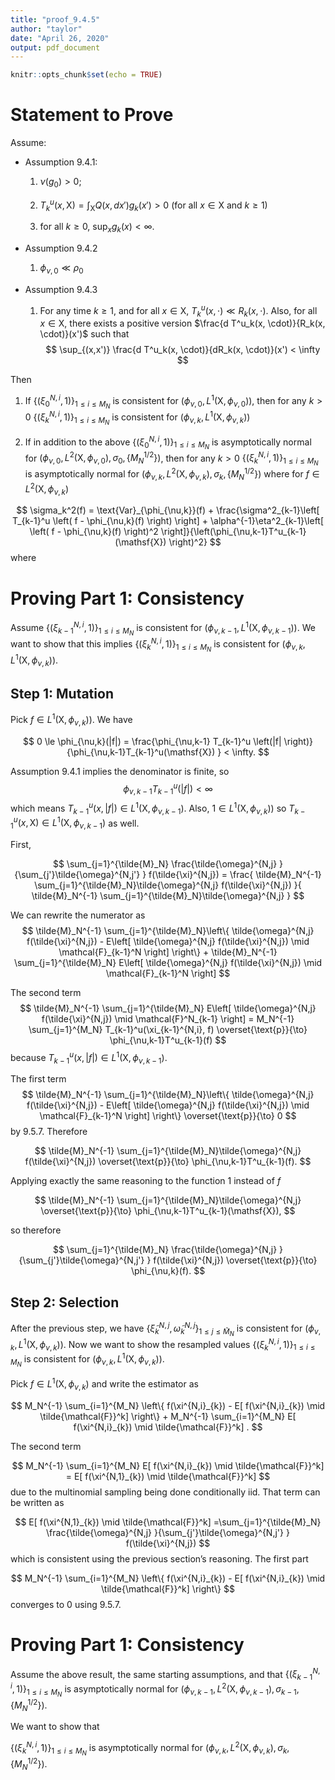 ```yaml
---
title: "proof_9.4.5"
author: "taylor"
date: "April 26, 2020"
output: pdf_document
---
```


```r
knitr::opts_chunk$set(echo = TRUE)
```

# Statement to Prove

Assume:

- Assumption 9.4.1:

  1. $\nu(g_0) > 0$;

  2. $T^u_k(x, \mathsf{X}) = \int_{\mathsf{X}} Q(x,dx') g_k(x') > 0$ (for all $x \in \mathsf{X}$ and $k \ge 1$)

  3. for all $k \ge 0$, $\sup_x g_k(x) < \infty$.

- Assumption 9.4.2

  1. $\phi_{\nu,0} \ll \rho_0$
  
- Assumption 9.4.3

  1. For any time $k \ge 1$, and for all $x \in \mathsf{X}$, $T^u_k(x, \cdot) \ll R_k(x, \cdot)$. Also, for all $x \in \mathsf{X}$, there exists a positive version $\frac{d T^u_k(x, \cdot)}{R_k(x, \cdot)}(x')$ such that
$$
\sup_{(x,x')} \frac{d T^u_k(x, \cdot)}{dR_k(x, \cdot)}(x') < \infty
$$

Then

1. If $\{(\xi^{N,i}_0,  1)\}_{1 \le i \le M_N}$ is consistent for $(\phi_{\nu,0}, L^1(\mathsf{X}, \phi_{\nu,0}))$, then for any $k > 0$ $\{(\xi^{N,i}_k,  1)\}_{1 \le i \le M_N}$ is consistent for $(\phi_{\nu,k}, L^1(\mathsf{X}, \phi_{\nu,k}))$

2. If in addition to the above $\{(\xi^{N,i}_0,  1)\}_{1 \le i \le M_N}$ is asymptotically normal for $(\phi_{\nu,0}, L^2(\mathsf{X}, \phi_{\nu,0}), \sigma_0, \{M_N^{1/2}\})$, then for any $k > 0$ $\{(\xi^{N,i}_k,  1)\}_{1 \le i \le M_N}$ is asymptotically normal for  $(\phi_{\nu,k}, L^2(\mathsf{X}, \phi_{\nu,k}), \sigma_k, \{M_N^{1/2}\})$ where for $f \in L^2(\mathsf{X}, \phi_{\nu,k})$

$$
\sigma_k^2(f) = \text{Var}_{\phi_{\nu,k}}(f) + 
\frac{\sigma^2_{k-1}\left[ T_{k-1}^u \left( f - \phi_{\nu,k}(f) \right) \right] + \alpha^{-1}\eta^2_{k-1}\left[ \left( f - \phi_{\nu,k}(f) \right)^2  \right]}{\left(\phi_{\nu,k-1}T^u_{k-1}(\mathsf{X}) \right)^2}
$$
where
\begin{align*}
\eta^2_{k-1}(f) &= \iint \phi_{\nu,k-1}(dx) R_{k-1}(x,dx')\left\{ \frac{dT_{k-1}^u (x,\cdot)}{dR_{k-1}(x,\cdot)}(x') f(x') \right\}^2 \\
&\hspace{6mm} - \iint \phi_{\nu,k-1}(dx) \left\{ T_{k-1}^u(x,f)\right\}^2
\end{align*}


# Proving Part 1: Consistency

Assume $\{(\xi^{N,i}_{k-1},  1)\}_{1 \le i \le M_N}$ is consistent for $(\phi_{\nu,k-1}, L^1(\mathsf{X}, \phi_{\nu,k-1}))$. We want to show that this implies
$\{(\xi^{N,i}_{k},  1)\}_{1 \le i \le M_N}$ is consistent for $(\phi_{\nu,k}, L^1(\mathsf{X}, \phi_{\nu,k}))$.


## Step 1: Mutation


Pick $f \in L^1(\mathsf{X}, \phi_{\nu,k}))$. We have

$$
0 \le \phi_{\nu,k}(|f|) = \frac{\phi_{\nu,k-1} T_{k-1}^u \left(|f| \right)}{\phi_{\nu,k-1}T_{k-1}^u(\mathsf{X}) } < \infty.
$$

Assumption 9.4.1 implies the denominator is finite, so
$$
\phi_{\nu,k-1} T_{k-1}^u \left(|f| \right) < \infty
$$
which means $T_{k-1}^u \left(x,|f| \right) \in L^1(\mathsf{X}, \phi_{\nu,k-1})$. Also, $1 \in L^1(\mathsf{X}, \phi_{\nu,k}))$ so $T_{k-1}^u \left(x,\mathsf{X} \right) \in L^1(\mathsf{X}, \phi_{\nu,k-1})$ as well.

First, 

$$
\sum_{j=1}^{\tilde{M}_N} \frac{\tilde{\omega}^{N,j} }{\sum_{j'}\tilde{\omega}^{N,j'} } f(\tilde{\xi}^{N,j}) 
= \frac{ \tilde{M}_N^{-1} \sum_{j=1}^{\tilde{M}_N}\tilde{\omega}^{N,j} f(\tilde{\xi}^{N,j}) }{ \tilde{M}_N^{-1} \sum_{j=1}^{\tilde{M}_N}\tilde{\omega}^{N,j}  }
$$

We can rewrite the numerator as 
$$
\tilde{M}_N^{-1} \sum_{j=1}^{\tilde{M}_N}\left\{ \tilde{\omega}^{N,j} f(\tilde{\xi}^{N,j})  -  E\left[ \tilde{\omega}^{N,j} f(\tilde{\xi}^{N,j}) \mid \mathcal{F}_{k-1}^N \right] \right\} + \tilde{M}_N^{-1} \sum_{j=1}^{\tilde{M}_N} E\left[ \tilde{\omega}^{N,j} f(\tilde{\xi}^{N,j}) \mid \mathcal{F}_{k-1}^N \right]
$$

The second term 
$$
\tilde{M}_N^{-1} \sum_{j=1}^{\tilde{M}_N} E\left[ \tilde{\omega}^{N,j} f(\tilde{\xi}^{N,j}) \mid \mathcal{F}^N_{k-1} \right] = M_N^{-1} \sum_{j=1}^{M_N} T_{k-1}^u(\xi_{k-1}^{N,i}, f) \overset{\text{p}}{\to} \phi_{\nu,k-1}T^u_{k-1}(f)
$$
because $T_{k-1}^u \left(x,|f| \right) \in L^1(\mathsf{X}, \phi_{\nu,k-1})$.

The first term 
$$
\tilde{M}_N^{-1} \sum_{j=1}^{\tilde{M}_N}\left\{ \tilde{\omega}^{N,j} f(\tilde{\xi}^{N,j})  -  E\left[ \tilde{\omega}^{N,j} f(\tilde{\xi}^{N,j}) \mid \mathcal{F}_{k-1}^N \right] \right\} \overset{\text{p}}{\to} 0
$$
by 9.5.7. Therefore

$$
\tilde{M}_N^{-1} \sum_{j=1}^{\tilde{M}_N}\tilde{\omega}^{N,j} f(\tilde{\xi}^{N,j}) \overset{\text{p}}{\to} \phi_{\nu,k-1}T^u_{k-1}(f).
$$

Applying exactly the same reasoning to the function $1$ instead of $f$

$$
\tilde{M}_N^{-1} \sum_{j=1}^{\tilde{M}_N}\tilde{\omega}^{N,j}  \overset{\text{p}}{\to} \phi_{\nu,k-1}T^u_{k-1}(\mathsf{X}),
$$

so therefore 


$$
\sum_{j=1}^{\tilde{M}_N} \frac{\tilde{\omega}^{N,j} }{\sum_{j'}\tilde{\omega}^{N,j'} } f(\tilde{\xi}^{N,j}) \overset{\text{p}}{\to} \phi_{\nu,k}(f).
$$


## Step 2: Selection

After the previous step, we have $\{ \tilde{\xi}^{N,j}_k, \tilde{\omega}_k^{N,j} \}_{1 \le j \le \tilde{M}_N}$ is consistent for $(\phi_{\nu,k}, L^1(\mathsf{X}, \phi_{\nu,k}))$. Now we want to show the resampled values
$\{(\xi^{N,i}_{k},  1)\}_{1 \le i \le M_N}$ is consistent for $(\phi_{\nu,k}, L^1(\mathsf{X}, \phi_{\nu,k}))$.

Pick $f \in L^1(\mathsf{X}, \phi_{\nu,k})$ and write the estimator as

$$
M_N^{-1} \sum_{i=1}^{M_N} \left\{ f(\xi^{N,i}_{k}) - E[ f(\xi^{N,i}_{k})  \mid \tilde{\mathcal{F}}^k] \right\} + M_N^{-1} \sum_{i=1}^{M_N} E[ f(\xi^{N,i}_{k})  \mid \tilde{\mathcal{F}}^k] .
$$

The second term

$$
M_N^{-1} \sum_{i=1}^{M_N} E[ f(\xi^{N,i}_{k})  \mid \tilde{\mathcal{F}}^k] = E[ f(\xi^{N,1}_{k})  \mid \tilde{\mathcal{F}}^k]
$$
due to the multinomial sampling being done conditionally iid. That term can be written as

$$
E[ f(\xi^{N,1}_{k})  \mid \tilde{\mathcal{F}}^k] =\sum_{j=1}^{\tilde{M}_N} \frac{\tilde{\omega}^{N,j} }{\sum_{j'}\tilde{\omega}^{N,j'} } f(\tilde{\xi}^{N,j}) 
$$
which is consistent using the previous section's reasoning. The first part 

$$
M_N^{-1} \sum_{i=1}^{M_N} \left\{ f(\xi^{N,i}_{k}) - E[ f(\xi^{N,i}_{k})  \mid \tilde{\mathcal{F}}^k] \right\}
$$
converges to $0$ using 9.5.7.



# Proving Part 1: Consistency


Assume the above result, the same starting assumptions, and that 
$\{(\xi^{N,i}_{k-1},  1)\}_{1 \le i \le M_N}$ is asymptotically normal for $(\phi_{\nu,k-1}, L^2(\mathsf{X}, \phi_{\nu,k-1}), \sigma_{k-1}, \{M_N^{1/2}\})$.

We want to show that 

$\{(\xi^{N,i}_k,  1)\}_{1 \le i \le M_N}$ is asymptotically normal for  $(\phi_{\nu,k}, L^2(\mathsf{X}, \phi_{\nu,k}), \sigma_k, \{M_N^{1/2}\})$.




